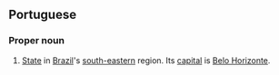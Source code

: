 ==Portuguese==
===Proper noun===
#[[State]] in [[Brazil]]'s [[south-eastern]] region. Its [[capital]] is [[Belo Horizonte]].